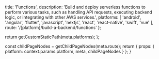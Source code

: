 
  title: 'Functions',
  description:
    'Build and deploy serverless functions to perform various tasks, such as handling API requests, executing backend logic, or integrating with other AWS services.',
  platforms: [
    'android',
    'angular',
    'flutter',
    'javascript',
    'nextjs',
    'react',
    'react-native',
    'swift',
    'vue'
  ],
  route: '/[platform]/build-a-backend/functions'
};

  return getCustomStaticPath(meta.platforms);
};

  const childPageNodes = getChildPageNodes(meta.route);
  return {
    props: {
      platform: context.params.platform,
      meta,
      childPageNodes
    }
  };
}

<Overview childPageNodes={props.childPageNodes} />

